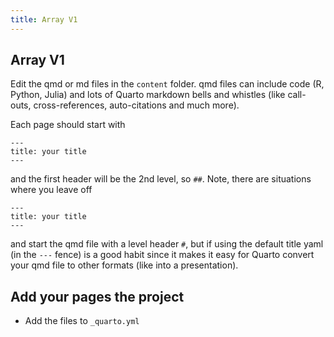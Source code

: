 ```yaml
---
title: Array V1
---
```


## Array V1

Edit the qmd or md files in the `content` folder. qmd files can include code (R, Python, Julia) and lots of Quarto markdown bells and whistles (like call-outs, cross-references, auto-citations and much more).

Each page should start with

    ---
    title: your title
    ---

and the first header will be the 2nd level, so `##`. Note, there are situations where you leave off

    ---
    title: your title
    ---

and start the qmd file with a level header `#`, but if using the default title yaml (in the `---` fence) is a good habit since it makes it easy for Quarto convert your qmd file to other formats (like into a presentation).

## Add your pages the project

-   Add the files to `_quarto.yml`
